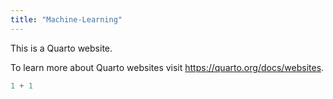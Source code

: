 ```yaml
---
title: "Machine-Learning"
---
```


This is a Quarto website.

To learn more about Quarto websites visit <https://quarto.org/docs/websites>.

```r
1 + 1
```
